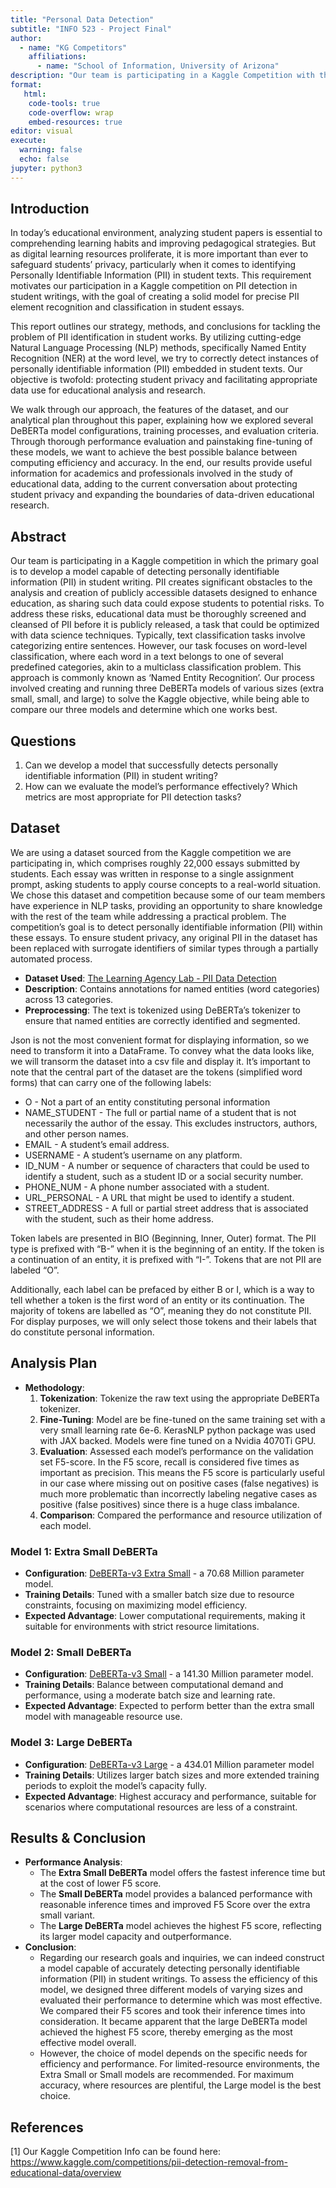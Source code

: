 ```yaml
---
title: "Personal Data Detection"
subtitle: "INFO 523 - Project Final"
author: 
  - name: "KG Competitors"
    affiliations:
      - name: "School of Information, University of Arizona"
description: "Our team is participating in a Kaggle Competition with the higher objective being to create a model capable of detecting personally identifiable information (PII) within student writing, and a secondary goal of evaluating and comparing our models for efficiency to identify the best model."
format:
   html:
    code-tools: true
    code-overflow: wrap
    embed-resources: true
editor: visual
execute:
  warning: false
  echo: false
jupyter: python3
---
```

## Introduction
In today's educational environment, analyzing student papers is essential to comprehending learning habits and improving pedagogical strategies. But as digital learning resources proliferate, it is more important than ever to safeguard students' privacy, particularly when it comes to identifying Personally Identifiable Information (PII) in student texts. This requirement motivates our participation in a Kaggle competition on PII detection in student writings, with the goal of creating a solid model for precise PII element recognition and classification in student essays.

This report outlines our strategy, methods, and conclusions for tackling the problem of PII identification in student works. By utilizing cutting-edge Natural Language Processing (NLP) methods, specifically Named Entity Recognition (NER) at the word level, we try to correctly detect instances of personally identifiable information (PII) embedded in student texts. Our objective is twofold: protecting student privacy and facilitating appropriate data use for educational analysis and research.

We walk through our approach, the features of the dataset, and our analytical plan throughout this paper, explaining how we explored several DeBERTa model configurations, training processes, and evaluation criteria. Through thorough performance evaluation and painstaking fine-tuning of these models, we want to achieve the best possible balance between computing efficiency and accuracy. In the end, our results provide useful information for academics and professionals involved in the study of educational data, adding to the current conversation about protecting student privacy and expanding the boundaries of data-driven educational research.


## Abstract

Our team is participating in a Kaggle competition in which the primary goal is to develop a model capable of detecting personally identifiable information (PII) in student writing. PII creates significant obstacles to the analysis and creation of publicly accessible datasets designed to enhance education, as sharing such data could expose students to potential risks. To address these risks, educational data must be thoroughly screened and cleansed of PII before it is publicly released, a task that could be optimized with data science techniques. 
Typically, text classification tasks involve categorizing entire sentences. However, our task focuses on word-level classification, where each word in a text belongs to one of several predefined categories, akin to a multiclass classification problem. This approach is commonly known as 'Named Entity Recognition'. Our process involved creating and running three DeBERTa models of various sizes (extra small, small, and large) to solve the Kaggle objective, while being able to compare our three models and determine which one works best.

## Questions

1. Can we develop a model that successfully detects personally identifiable information (PII) in student writing?
2. How can we evaluate the model's performance effectively? Which metrics are most appropriate for PII detection tasks? 

## Dataset

We are using a dataset sourced from the Kaggle competition we are participating in, which comprises roughly 22,000 essays submitted by students. Each essay was written in response to a single assignment prompt, asking students to apply course concepts to a real-world situation. We chose this dataset and competition because some of our team members have experience in NLP tasks, providing an opportunity to share knowledge with the rest of the team while addressing a practical problem. The competition's goal is to detect personally identifiable information (PII) within these essays. To ensure student privacy, any original PII in the dataset has been replaced with surrogate identifiers of similar types through a partially automated process.

- **Dataset Used**: [The Learning Agency Lab - PII Data Detection](https://www.kaggle.com/competitions/pii-detection-removal-from-educational-data/data)
- **Description**: Contains annotations for named entities (word categories) across 13 categories.
- **Preprocessing**: The text is tokenized using DeBERTa's tokenizer to ensure that named entities are correctly identified and segmented.

Json is not the most convenient format for displaying information, so we need to transform it into a DataFrame. To convey what the data looks like, we will transorm the dataset into a csv file and display it. It's important to note that the central part of the dataset are the tokens (simplified word forms) that can carry one of the following labels:

- O - Not a part of an entity constituting personal information
- NAME_STUDENT - The full or partial name of a student that is not necessarily the author of the essay. This excludes instructors, authors, and other person names.
- EMAIL - A student’s email address.
- USERNAME - A student's username on any platform.
- ID_NUM - A number or sequence of characters that could be used to identify a student, such as a student ID or a social security number.
- PHONE_NUM - A phone number associated with a student.
- URL_PERSONAL - A URL that might be used to identify a student.
- STREET_ADDRESS - A full or partial street address that is associated with the student, such as their home address.

Token labels are presented in BIO (Beginning, Inner, Outer) format. The PII type is prefixed with “B-” when it is the beginning of an entity. If the token is a continuation of an entity, it is prefixed with “I-”. Tokens that are not PII are labeled “O”.

Additionally, each label can be prefaced by either B or I, which is a way to tell whether a token is the first word of an entity or its continuation. The majority of tokens are labelled as "O", meaning they do not constitute PII. For display purposes, we will only select those tokens and their labels that do constitute personal information. 


## Analysis Plan

- **Methodology**:
  1. **Tokenization**: Tokenize the raw text using the appropriate DeBERTa tokenizer.
  2. **Fine-Tuning**: Model are be fine-tuned on the same training set with a very small learning rate 6e-6. KerasNLP python package was used with JAX backed. Models were fine tuned on a Nvidia 4070Ti GPU.
  3. **Evaluation**: Assessed each model's performance on the validation set F5-score. In the F5 score, recall is considered five times as important as precision. This means the F5 score is particularly useful in our case where missing out on positive cases (false negatives) is much more problematic than incorrectly labeling negative cases as positive (false positives) since there is a huge class imbalance.
  4. **Comparison**: Compared the performance and resource utilization of each model.


### Model 1: Extra Small DeBERTa 
- **Configuration**: [DeBERTa-v3 Extra Small](https://huggingface.co/microsoft/deberta-v3-xsmall) - a 70.68 Million parameter model.
- **Training Details**: Tuned with a smaller batch size due to resource constraints, focusing on maximizing model efficiency.
- **Expected Advantage**: Lower computational requirements, making it suitable for environments with strict resource limitations.

### Model 2: Small DeBERTa
- **Configuration**: [DeBERTa-v3 Small](https://huggingface.co/microsoft/deberta-v3-small) - a 141.30 Million parameter model.
- **Training Details**: Balance between computational demand and performance, using a moderate batch size and learning rate.
- **Expected Advantage**: Expected to perform better than the extra small model with manageable resource use.

### Model 3: Large DeBERTa
- **Configuration**: [DeBERTa-v3 Large](https://keras.io/api/keras_nlp/models/deberta_v3) - a 434.01  Million parameter model
- **Training Details**: Utilizes larger batch sizes and more extended training periods to exploit the model's capacity fully.
- **Expected Advantage**: Highest accuracy and performance, suitable for scenarios where computational resources are less of a constraint.


## Results & Conclusion
- **Performance Analysis**:
  - The **Extra Small DeBERTa** model offers the fastest inference time but at the cost of lower F5 score.
  - The **Small DeBERTa** model provides a balanced performance with reasonable inference times and improved F5 Score over the extra small variant.
  - The **Large DeBERTa** model achieves the highest F5 score, reflecting its larger model capacity and outperformance.
- **Conclusion**:
  - Regarding our research goals and inquiries, we can indeed construct a model capable of accurately detecting personally identifiable information (PII) in student writings. To assess the efficiency of this model, we designed three different models of varying sizes and evaluated their performance to determine which was most effective. We compared their F5 scores and took their inference times into consideration. It became apparent that the large DeBERTa model achieved the highest F5 score, thereby emerging as the most effective model overall. 
  - However, the choice of model depends on the specific needs for efficiency and performance. For limited-resource environments, the Extra Small or Small models are recommended. For maximum accuracy, where resources are plentiful, the Large model is the best choice.



## References

\[1\] Our Kaggle Competition Info can be found here: <https://www.kaggle.com/competitions/pii-detection-removal-from-educational-data/overview>
